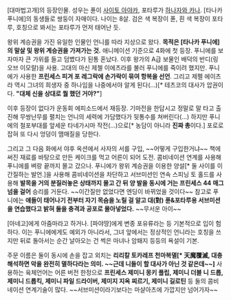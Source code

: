 [대마법고개]의 등장인물. 성우는 퓬이 [[사이토 아야카]], 포타루가 [[하나자와 카나]].
[타나카 푸니에]의 동생들로 쌍둥이 자매이다. 나이는 8살. 검은 색 복장이 퓬, 흰 색 복장이 포타루, 호칭으로 봐서는 포타루가 먼저 태어난 듯. 

왕위 계승권을 가진 유일한 인물인 언니를 따라 지상으로 왔다.  '''목적은 [타나카 푸니에]의 말살 및 왕위 계승권을 가져가는 것. ''' 애니메이션 기준으로 4화에 첫 등장. 푸니에를 보자마자 큰 가위를 들고 덤볐다가 된통 혼났다. 이후 왕가의 A급 보물인 배덕의 반디(링 오브 이모랄)을 사용. 고대의 마신 제첼 이에츠라를 불러 푸니에를 죽이려 했지만. 푸니에가 사용한 '''프린세스 피겨 포 레그락에 손가락이 묶여 항복을 선언'''. 그리고 제펠 에이츠라 역시 그녀의 희생자 중 하나임을 나중에서야 알게 된다(...)[* 테츠코의 대사가 압권이다. '''"대체 신을 상대로 뭘 했던 거야?"''']

이후 등장이 없다가 운동회 에피소드에서 재등장. 기마전을 한답시고 정말로 말 타고 출진해 무쌍난무를 펼치는 언니의 세력에 가담했다가 뒷통수를 쳐버린다(...) 하지만 푸니에의 철포부대를 앞세운 타네가시마 작전(...)으로[* 농담이 아니라 '''진짜 총'''이다.] 포로로 잡혀 또 다시 엉덩이 맴매질을 당한다. 

그리고 그 다음 화에서 야후 옥션에서 사자의 서를 구입, ~~어떻게 구입한거냐~~ 책에 써진 재료를 바탕으로 만든 케이크를 먹고 어른이 되어 도전. 콤비네이션 연계를 사용해 푸니에를 벼랑 끝까지 몰고 갔으나. 푸니에가 왕위 계승권을 이용한 양설[* 둘 사이를 이간질하는 발언.]을 사용해 콤비네이션을 차단하고 서브미션인 연속 스피닝 토 홀드를 사용해 '''발목을 거의 분질러놓은 상태까지 몰고 간 뒤 양 발을 동시에 거는 프린세스 44 매그넘을 걸어''' 승리를 거둔다. ~~이간질만 없었다면 엔딩이 바뀌었을 것이다~~ 참고로 푸니에는 '''얘들이 태어나기 전부터 자기 목숨을 노릴 걸 알고 대(對) 퓬&포타루용 서브미션을 연습했다고 밝혀 둘을 충격과 공포로 몰아넣었다.''' ~~무서운 아이~~

[아네고]에게 아줌마라고 하거나. [파야땅]에게 변종 포유류라는 등 기본적으로 입이 험하다. 이는 푸니에에게도 예외가 아니라서, 그녀 앞에서는 정상적인 언니라는 호칭을 쓰지만 뒤로 돌아서는 순간 날아오는 건 썩은 마녀나 암퇘지 등등의 욕설이 기본. 

주문 이름은 둘이 동시에 손을 잡고 외치는 '''리리칼 토카레프 천마복멸[* 天魔覆滅, 대충 해석하면 악을 완전히 멸하다라는 의미. ~~근데 니들이 할 대사가 아닌 것 같은데~~]''' 사용하는 육체언어는 어른 버전 한정으로 '''프린세스 제미니 몽키 플립, 제미니 더블 니 드롭, 제미니 드롭킥, 제미니 파일 드라이버, 제미지 지옥 찌르기, 제미니 길로틴''' 등 둘의 콤비네이션 연계기술이 많다. ~~서브미션이라기보다는 마샬아츠에 가깝지만 넘어가자~~
